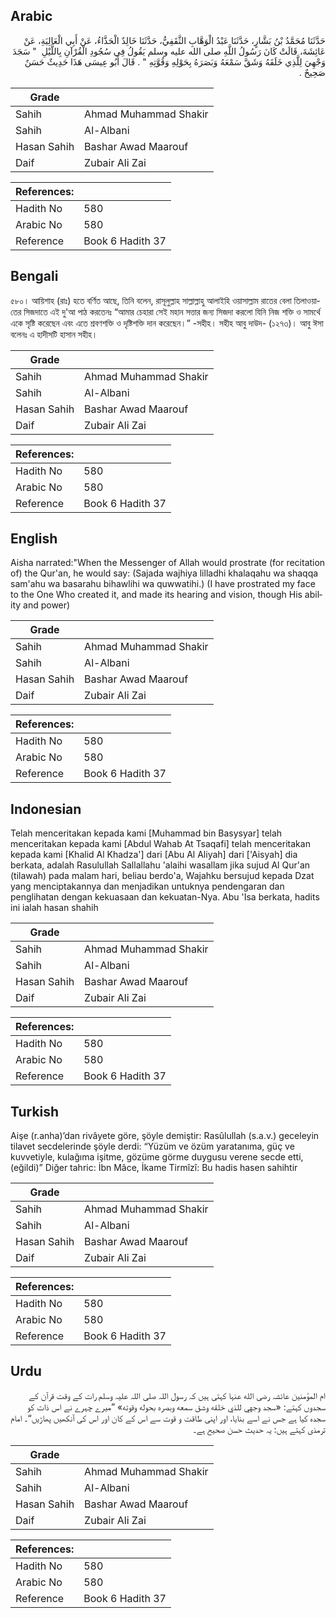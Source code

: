 ## Arabic


<div dir="rtl" lang="ar" style={{fontSize:'larger',backgroundColor:'#f8f9fa',padding:20}}>
حَدَّثَنَا مُحَمَّدُ بْنُ بَشَّارٍ، حَدَّثَنَا عَبْدُ الْوَهَّابِ الثَّقَفِيُّ، حَدَّثَنَا خَالِدٌ الْحَذَّاءُ، عَنْ أَبِي الْعَالِيَةِ، عَنْ عَائِشَةَ، قَالَتْ كَانَ رَسُولُ اللَّهِ صلى الله عليه وسلم يَقُولُ فِي سُجُودِ الْقُرْآنِ بِاللَّيْلِ ‏ "‏ سَجَدَ وَجْهِيَ لِلَّذِي خَلَقَهُ وَشَقَّ سَمْعَهُ وَبَصَرَهُ بِحَوْلِهِ وَقُوَّتِهِ ‏"‏ ‏.‏ قَالَ أَبُو عِيسَى هَذَا حَدِيثٌ حَسَنٌ صَحِيحٌ ‏.‏
</div>
<div style={{backgroundColor:'#f8f9fa',padding:20, marginBottom: 10}}><table> <thead> <tr> <th>Grade</th> <th></th> </tr> </thead> <tbody> <tr><td>Sahih</td><td>Ahmad Muhammad Shakir</td></tr><tr><td>Sahih</td><td>Al-Albani</td></tr><tr><td>Hasan Sahih</td><td>Bashar Awad Maarouf</td></tr><tr><td>Daif</td><td>Zubair Ali Zai</td></tr></tbody></table><table> <thead> <tr> <th>References:</th> <th></th> </tr> </thead> <tbody><tr><td>Hadith No</td><td>580</td></tr><tr><td>Arabic No</td><td>580</td></tr><tr><td>Reference</td><td>Book 6 Hadith 37</td></tr></tbody></table></div>

## Bengali


<div dir="ltr" lang="bn" style={{fontSize:'larger',backgroundColor:'#f8f9fa',padding:20}}>
৫৮০। আয়িশাহ (রাঃ) হতে বর্ণিত আছে, তিনি বলেন, রাসূলুল্লাহ সাল্লাল্লাহু আলাইহি ওয়াসাল্লাম রাতের বেলা তিলাওয়াতের সিজদাতে এই দু'আ পাঠ করতেনঃ “আমার চেহারা সেই মহান সত্তার জন্য সিজদা করলো যিনি নিজ শক্তি ও সামর্থে একে সৃষ্টি করেছেন এবং এতে শ্রবণশক্তি ও দৃষ্টিশক্তি দান করেছেন।” -সহীহ। সহীহ আবু দাউদ- (১২৭৩)। আবু ঈসা বলেনঃ এ হাদীসটি হাসান সহীহ।
</div>
<div style={{backgroundColor:'#f8f9fa',padding:20, marginBottom: 10}}><table> <thead> <tr> <th>Grade</th> <th></th> </tr> </thead> <tbody> <tr><td>Sahih</td><td>Ahmad Muhammad Shakir</td></tr><tr><td>Sahih</td><td>Al-Albani</td></tr><tr><td>Hasan Sahih</td><td>Bashar Awad Maarouf</td></tr><tr><td>Daif</td><td>Zubair Ali Zai</td></tr></tbody></table><table> <thead> <tr> <th>References:</th> <th></th> </tr> </thead> <tbody><tr><td>Hadith No</td><td>580</td></tr><tr><td>Arabic No</td><td>580</td></tr><tr><td>Reference</td><td>Book 6 Hadith 37</td></tr></tbody></table></div>

## English


<div dir="ltr" lang="en" style={{fontSize:'larger',backgroundColor:'#f8f9fa',padding:20}}>
Aisha narrated:"When the Messenger of Allah would prostrate (for recitation of) the Qur'an, he would say: (Sajada wajhiya lilladhi khalaqahu wa shaqqa sam'ahu wa basarahu bihawlihi wa quwwatihi.) (I have prostrated my face to the One Who created it, and made its hearing and vision, though His ability and power)
</div>
<div style={{backgroundColor:'#f8f9fa',padding:20, marginBottom: 10}}><table> <thead> <tr> <th>Grade</th> <th></th> </tr> </thead> <tbody> <tr><td>Sahih</td><td>Ahmad Muhammad Shakir</td></tr><tr><td>Sahih</td><td>Al-Albani</td></tr><tr><td>Hasan Sahih</td><td>Bashar Awad Maarouf</td></tr><tr><td>Daif</td><td>Zubair Ali Zai</td></tr></tbody></table><table> <thead> <tr> <th>References:</th> <th></th> </tr> </thead> <tbody><tr><td>Hadith No</td><td>580</td></tr><tr><td>Arabic No</td><td>580</td></tr><tr><td>Reference</td><td>Book 6 Hadith 37</td></tr></tbody></table></div>

## Indonesian


<div dir="ltr" lang="id" style={{fontSize:'larger',backgroundColor:'#f8f9fa',padding:20}}>
Telah menceritakan kepada kami [Muhammad bin Basysyar] telah menceritakan kepada kami [Abdul Wahab At Tsaqafi] telah menceritakan kepada kami [Khalid Al Khadza'] dari [Abu Al Aliyah] dari ['Aisyah] dia berkata, adalah Rasulullah Sallallahu 'alaihi wasallam jika sujud Al Qur'an (tilawah) pada malam hari, beliau berdo'a, Wajahku bersujud kepada Dzat yang menciptakannya dan menjadikan untuknya pendengaran dan penglihatan dengan kekuasaan dan kekuatan-Nya. Abu 'Isa berkata, hadits ini ialah hasan shahih
</div>
<div style={{backgroundColor:'#f8f9fa',padding:20, marginBottom: 10}}><table> <thead> <tr> <th>Grade</th> <th></th> </tr> </thead> <tbody> <tr><td>Sahih</td><td>Ahmad Muhammad Shakir</td></tr><tr><td>Sahih</td><td>Al-Albani</td></tr><tr><td>Hasan Sahih</td><td>Bashar Awad Maarouf</td></tr><tr><td>Daif</td><td>Zubair Ali Zai</td></tr></tbody></table><table> <thead> <tr> <th>References:</th> <th></th> </tr> </thead> <tbody><tr><td>Hadith No</td><td>580</td></tr><tr><td>Arabic No</td><td>580</td></tr><tr><td>Reference</td><td>Book 6 Hadith 37</td></tr></tbody></table></div>

## Turkish


<div dir="ltr" lang="tr" style={{fontSize:'larger',backgroundColor:'#f8f9fa',padding:20}}>
Aişe (r.anha)’dan rivâyete göre, şöyle demiştir: Rasûlullah (s.a.v.) geceleyin tilavet secdelerinde şöyle derdi: “Yüzüm ve özüm yaratanıma, güç ve kuvvetiyle, kulağıma işitme, gözüme görme duygusu verene secde etti, (eğildi)” Diğer tahric: İbn Mâce, İkame Tirmîzî: Bu hadis hasen sahihtir
</div>
<div style={{backgroundColor:'#f8f9fa',padding:20, marginBottom: 10}}><table> <thead> <tr> <th>Grade</th> <th></th> </tr> </thead> <tbody> <tr><td>Sahih</td><td>Ahmad Muhammad Shakir</td></tr><tr><td>Sahih</td><td>Al-Albani</td></tr><tr><td>Hasan Sahih</td><td>Bashar Awad Maarouf</td></tr><tr><td>Daif</td><td>Zubair Ali Zai</td></tr></tbody></table><table> <thead> <tr> <th>References:</th> <th></th> </tr> </thead> <tbody><tr><td>Hadith No</td><td>580</td></tr><tr><td>Arabic No</td><td>580</td></tr><tr><td>Reference</td><td>Book 6 Hadith 37</td></tr></tbody></table></div>

## Urdu


<div dir="rtl" lang="ur" style={{fontSize:'larger',backgroundColor:'#f8f9fa',padding:20}}>
ام المؤمنین عائشہ رضی الله عنہا کہتی ہیں کہ رسول اللہ صلی اللہ علیہ وسلم رات کے وقت قرآن کے سجدوں کہتے: «سجد وجهي للذي خلقه وشق سمعه وبصره بحوله وقوته» ”میرے چہرے نے اس ذات کو سجدہ کیا ہے جس نے اسے بنایا، اور اپنی طاقت و قوت سے اس کے کان اور اس کی آنکھیں پھاڑیں“۔ امام ترمذی کہتے ہیں: یہ حدیث حسن صحیح ہے۔
</div>
<div style={{backgroundColor:'#f8f9fa',padding:20, marginBottom: 10}}><table> <thead> <tr> <th>Grade</th> <th></th> </tr> </thead> <tbody> <tr><td>Sahih</td><td>Ahmad Muhammad Shakir</td></tr><tr><td>Sahih</td><td>Al-Albani</td></tr><tr><td>Hasan Sahih</td><td>Bashar Awad Maarouf</td></tr><tr><td>Daif</td><td>Zubair Ali Zai</td></tr></tbody></table><table> <thead> <tr> <th>References:</th> <th></th> </tr> </thead> <tbody><tr><td>Hadith No</td><td>580</td></tr><tr><td>Arabic No</td><td>580</td></tr><tr><td>Reference</td><td>Book 6 Hadith 37</td></tr></tbody></table></div>